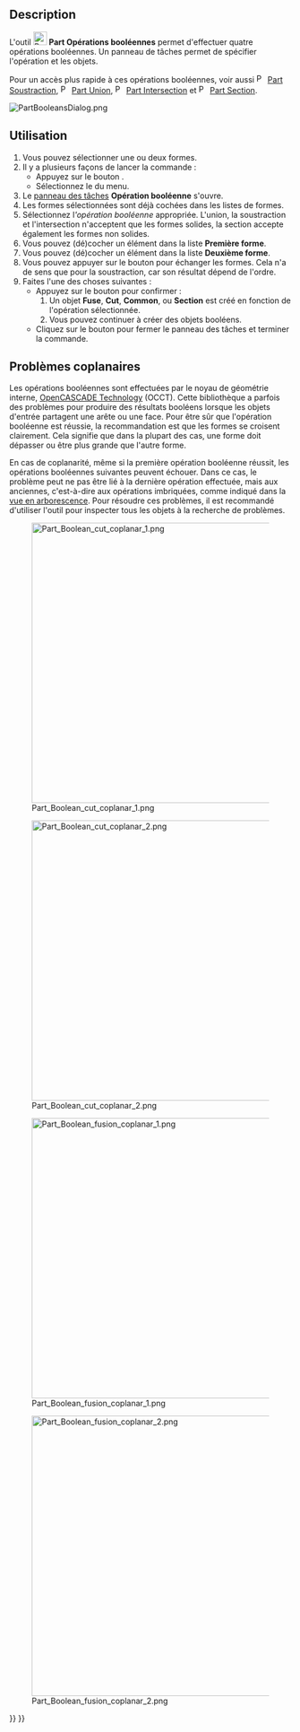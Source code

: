 <languages/>

{{Docnav/fr
|[[Part_CompoundFilter/fr|Filtre de composé]]
|[[Part_Cut/fr|Soustraction]]
|[[Part_Workbench/fr|Atelier Part]]
|IconL=Part_CompoundFilter.svg
|IconR=Part_Cut.svg
|IconC=Workbench_Part.svg
}}

{{GuiCommand/fr
|Name=Part Boolean
|Name/fr=Part Opérations booléennes
|MenuLocation=Part → Opérations booléennes → Créer une opération booléenne...
|Workbenches=[[Part_Workbench/fr|Part]]
|SeeAlso=[[Part_Cut|Part Soustraction]], [[Part_Fuse/fr|Part Union]], [[Part_Common/fr|Part Intersection]], [[Part_Section/fr|Part Section]]
}}

==Description==

L'outil [[Image:Part_Boolean.svg|24px]] '''Part Opérations booléennes''' permet d'effectuer quatre opérations booléennes. Un panneau de tâches permet de spécifier l'opération et les objets.

Pour un accès plus rapide à ces opérations booléennes, voir aussi [[File:Part_Cut.svg|16px]] [[Part_Cut/fr|Part Soustraction]], [[File:Part_Fuse.svg|16px]] [[Part_Fuse/fr|Part Union]], [[File:Part_Common.svg|16px]] [[Part_Common/fr|Part Intersection]] et [[File:Part_Section.svg|16px]] [[Part_Section/fr|Part Section]].

[[File:PartBooleansDialog.png]]
{{Caption|Le panneau des tâches des opérations booléennes}}

<span id="Usage"></span>
==Utilisation==

# Vous pouvez sélectionner une ou deux formes.
# Il y a plusieurs façons de lancer la commande :
#* Appuyez sur le bouton {{Button|[[Image:Part_Boolean.svg|16px|link=]] [[Part_Boolean/fr|Créer une opération booléenne... ]]}}.
#* Sélectionnez le {{MenuCommand|Part → Opérations booléennes → [[Image:Part_Boolean.svg|16px]] Créer une opération booléenne... }} du menu.
# Le [[Task_panel/fr|panneau des tâches]] '''Opération booléenne''' s'ouvre.
# Les formes sélectionnées sont déjà cochées dans les listes de formes.
# Sélectionnez l'''opération booléenne'' appropriée. L'union, la soustraction et l'intersection n'acceptent que les formes solides, la section accepte également les formes non solides.
# Vous pouvez (dé)cocher un élément dans la liste '''Première forme'''.
# Vous pouvez (dé)cocher un élément dans la liste '''Deuxième forme'''.
# Vous pouvez appuyer sur le bouton {{Button|Inverser la sélection}} pour échanger les formes. Cela n'a de sens que pour la soustraction, car son résultat dépend de l'ordre.
# Faites l'une des choses suivantes :
#* Appuyez sur le bouton {{Button|Appliquer}} pour confirmer :
#*# Un objet '''Fuse''', '''Cut''', '''Common''', ou '''Section''' est créé en fonction de l'opération sélectionnée.
#*# Vous pouvez continuer à créer des objets booléens.
#* Cliquez sur le bouton {{Button|Fermer}} pour fermer le panneau des tâches et terminer la commande.

<span id="Coplanar_problems"></span>
== Problèmes coplanaires ==

Les opérations booléennes sont effectuées par le noyau de géométrie interne, [[OpenCASCADE/fr|OpenCASCADE Technology]] (OCCT). Cette bibliothèque a parfois des problèmes pour produire des résultats booléens lorsque les objets d'entrée partagent une arête ou une face. Pour être sûr que l'opération booléenne est réussie, la recommandation est que les formes se croisent clairement. Cela signifie que dans la plupart des cas, une forme doit dépasser ou être plus grande que l'autre forme.

En cas de coplanarité, même si la première opération booléenne réussit, les opérations booléennes suivantes peuvent échouer. Dans ce cas, le problème peut ne pas être lié à la dernière opération effectuée, mais aux anciennes, c'est-à-dire aux opérations imbriquées, comme indiqué dans la [[Tree_view/fr|vue en arborescence]]. Pour résoudre ces problèmes, il est recommandé d'utiliser l'outil {{Button|[[File:Part_CheckGeometry.svg|16px]] [[Part_CheckGeometry/fr|Part Vérifier la géométrie]]}} pour inspecter tous les objets à la recherche de problèmes.

[[File:Part_Boolean_cut_coplanar_1.png|500px]]

[[File:Part_Boolean_cut_coplanar_2.png|500px]]

{{Caption|À gauche : formes qui partagent une face, une soustraction booléenne peut produire des résultats incorrects.<br>À droite : les formes qui s'entrecroisent clairement, la soustraction booléenne réussira dans la plupart des cas.}}

[[File:Part_Boolean_fusion_coplanar_1.png|500px]]

[[File:Part_Boolean_fusion_coplanar_2.png|500px]]

{{Caption|À gauche : formes qui partagent un visage, une union booléenne peut produire des résultats incorrects.<br>À droite : des formes qui se croisent clairement, l'union booléenne réussira dans la plupart des cas.}}


{{Docnav/fr
|[[Part_CompoundFilter/fr|Filtre de composé]]
|[[Part_Cut/fr|Soustraction]]
|[[Part_Workbench/fr|Atelier Part]]
|IconL=Part_CompoundFilter.svg
|IconR=Part_Cut.svg
|IconC=Workbench_Part.svg
}}

{{Part_Tools_navi{{#translation:}}}}
{{Userdocnavi{{#translation:}}}}